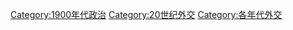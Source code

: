 [[Category:1900年代政治|Category:1900年代政治]]
[[Category:20世纪外交|Category:20世纪外交]]
[[Category:各年代外交|Category:各年代外交]]